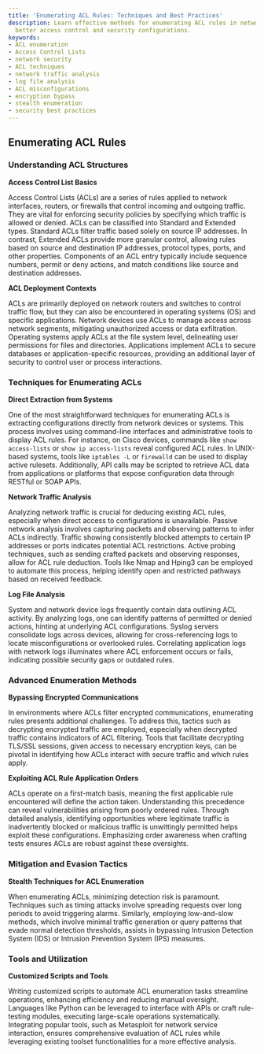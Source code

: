 ```yaml
---
title: 'Enumerating ACL Rules: Techniques and Best Practices'
description: Learn effective methods for enumerating ACL rules in networks, ensuring
  better access control and security configurations.
keywords:
- ACL enumeration
- Access Control Lists
- network security
- ACL techniques
- network traffic analysis
- log file analysis
- ACL misconfigurations
- encryption bypass
- stealth enumeration
- security best practices
---
```


## Enumerating ACL Rules

### Understanding ACL Structures

**Access Control List Basics**

Access Control Lists (ACLs) are a series of rules applied to network interfaces, routers, or firewalls that control incoming and outgoing traffic. They are vital for enforcing security policies by specifying which traffic is allowed or denied. ACLs can be classified into Standard and Extended types. Standard ACLs filter traffic based solely on source IP addresses. In contrast, Extended ACLs provide more granular control, allowing rules based on source and destination IP addresses, protocol types, ports, and other properties. Components of an ACL entry typically include sequence numbers, permit or deny actions, and match conditions like source and destination addresses.

**ACL Deployment Contexts**

ACLs are primarily deployed on network routers and switches to control traffic flow, but they can also be encountered in operating systems (OS) and specific applications. Network devices use ACLs to manage access across network segments, mitigating unauthorized access or data exfiltration. Operating systems apply ACLs at the file system level, delineating user permissions for files and directories. Applications implement ACLs to secure databases or application-specific resources, providing an additional layer of security to control user or process interactions.

### Techniques for Enumerating ACLs

**Direct Extraction from Systems**

One of the most straightforward techniques for enumerating ACLs is extracting configurations directly from network devices or systems. This process involves using command-line interfaces and administrative tools to display ACL rules. For instance, on Cisco devices, commands like `show access-lists` or `show ip access-lists` reveal configured ACL rules. In UNIX-based systems, tools like `iptables -L` or `firewalld` can be used to display active rulesets. Additionally, API calls may be scripted to retrieve ACL data from applications or platforms that expose configuration data through RESTful or SOAP APIs.

**Network Traffic Analysis**

Analyzing network traffic is crucial for deducing existing ACL rules, especially when direct access to configurations is unavailable. Passive network analysis involves capturing packets and observing patterns to infer ACLs indirectly. Traffic showing consistently blocked attempts to certain IP addresses or ports indicates potential ACL restrictions. Active probing techniques, such as sending crafted packets and observing responses, allow for ACL rule deduction. Tools like Nmap and Hping3 can be employed to automate this process, helping identify open and restricted pathways based on received feedback.

**Log File Analysis**

System and network device logs frequently contain data outlining ACL activity. By analyzing logs, one can identify patterns of permitted or denied actions, hinting at underlying ACL configurations. Syslog servers consolidate logs across devices, allowing for cross-referencing logs to locate misconfigurations or overlooked rules. Correlating application logs with network logs illuminates where ACL enforcement occurs or fails, indicating possible security gaps or outdated rules.

### Advanced Enumeration Methods

**Bypassing Encrypted Communications**

In environments where ACLs filter encrypted communications, enumerating rules presents additional challenges. To address this, tactics such as decrypting encrypted traffic are employed, especially when decrypted traffic contains indicators of ACL filtering. Tools that facilitate decrypting TLS/SSL sessions, given access to necessary encryption keys, can be pivotal in identifying how ACLs interact with secure traffic and which rules apply.

**Exploiting ACL Rule Application Orders**

ACLs operate on a first-match basis, meaning the first applicable rule encountered will define the action taken. Understanding this precedence can reveal vulnerabilities arising from poorly ordered rules. Through detailed analysis, identifying opportunities where legitimate traffic is inadvertently blocked or malicious traffic is unwittingly permitted helps exploit these configurations. Emphasizing order awareness when crafting tests ensures ACLs are robust against these oversights.

### Mitigation and Evasion Tactics

**Stealth Techniques for ACL Enumeration**

When enumerating ACLs, minimizing detection risk is paramount. Techniques such as timing attacks involve spreading requests over long periods to avoid triggering alarms. Similarly, employing low-and-slow methods, which involve minimal traffic generation or query patterns that evade normal detection thresholds, assists in bypassing Intrusion Detection System (IDS) or Intrusion Prevention System (IPS) measures.

### Tools and Utilization

**Customized Scripts and Tools**

Writing customized scripts to automate ACL enumeration tasks streamline operations, enhancing efficiency and reducing manual oversight. Languages like Python can be leveraged to interface with APIs or craft rule-testing modules, executing large-scale operations systematically. Integrating popular tools, such as Metasploit for network service interaction, ensures comprehensive evaluation of ACL rules while leveraging existing toolset functionalities for a more effective analysis.